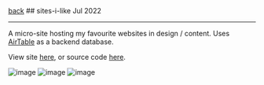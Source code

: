 <div className="heading">
<a className="back" href="/">back</a>
  ## sites-i-like
  <span>Jul 2022</span>
</div>

---

A micro-site hosting my favourite websites in design / content. Uses [AirTable](https://www.airtable.com/) as a backend database.

View site [here](https://sites-i-like.vercel.app), or source code [here](https://github.com/yihui-hu/sites-i-like).

![image](https://yihui-work.s3.us-east-2.amazonaws.com/s-i-l_main.webp)
![image](https://yihui-work.s3.us-east-2.amazonaws.com/s-i-l_mobile.webp)
![image](https://yihui-work.s3.us-east-2.amazonaws.com/s-i-l_grid.webp)
